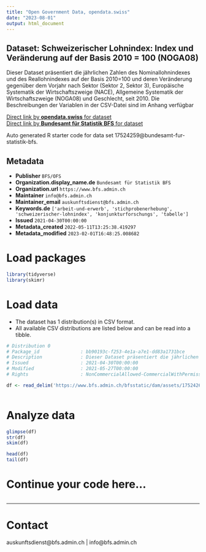 ```yaml
---
title: "Open Government Data, opendata.swiss"
date: "2023-08-01"
output: html_document
---
```


## Dataset: Schweizerischer Lohnindex: Index und Veränderung auf der Basis 2010 = 100 (NOGA08)

Dieser Dataset präsentiert die jährlichen Zahlen des Nominallohnindexes und des Reallohnindexes auf der Basis 2010=100 und deren Veränderung gegenüber dem Vorjahr nach Sektor (Sektor 2, Sektor 3), Europäische Systematik der Wirtschaftszweige (NACE), Allgemeine Systematik der Wirtschaftszweige (NOGA08) und Geschlecht, seit 2010. Die Beschreibungen der Variablen in der CSV-Datei sind im Anhang verfügbar

[Direct link by **opendata.swiss** for dataset](https://opendata.swiss/de/dataset/schweizerischer-lohnindex-index-und-veranderung-auf-der-basis-2010-100-noga085)<br>
[Direct link by **Bundesamt für Statistik BFS** for dataset](https://www.bfs.admin.ch/asset/de/ts-x-03.04.03.00.03)

Auto generated R starter code for data set 17524259@bundesamt-fur-statistik-bfs.

## Metadata

- **Publisher** `BFS/OFS`
- **Organization.display_name.de** `Bundesamt für Statistik BFS`
- **Organization.url** `https://www.bfs.admin.ch`
- **Maintainer** `info@bfs.admin.ch`
- **Maintainer_email** `auskunftsdienst@bfs.admin.ch`
- **Keywords.de** `['arbeit-und-erwerb', 'stichprobenerhebung', 'schweizerischer-lohnindex', 'konjunkturforschungs', 'tabelle']`
- **Issued** `2021-04-30T00:00:00`
- **Metadata_created** `2022-05-11T13:25:38.419297`
- **Metadata_modified** `2023-02-01T16:48:25.008682`


# Load packages

```r

library(tidyverse)
library(skimr)

```

# Load data

-   The dataset has 1 distribution(s) in CSV format.
-   All available CSV distributions are listed below and can be read into a tibble.

```r

# Distribution 0
# Package_id               : bb90193c-f253-4e1a-a7e1-dd83a1731bce
# Description              : Dieser Dataset präsentiert die jährlichen Zahlen des Nominallohnindexes und des Reallohnindexes auf der Basis 2010=100 und deren Veränderung gegenüber dem Vorjahr nach Sektor (Sektor 2, Sektor 3), Europäische Systematik der Wirtschaftszweige (NACE), Allgemeine Systematik der Wirtschaftszweige (NOGA08) und Geschlecht, seit 2010. Die Beschreibungen der Variablen in der CSV-Datei sind im Anhang verfügbar
# Issued                   : 2021-04-30T00:00:00
# Modified                 : 2021-05-27T00:00:00
# Rights                   : NonCommercialAllowed-CommercialWithPermission-ReferenceRequired

df <- read_delim('https://www.bfs.admin.ch/bfsstatic/dam/assets/17524261/master')



```

# Analyze data

```r

glimpse(df)
str(df)
skim(df)

head(df)
tail(df)

```

# Continue your code here...

```r

```

------------------------------------------------------------------------

# Contact

auskunftsdienst@bfs.admin.ch | info@bfs.admin.ch
